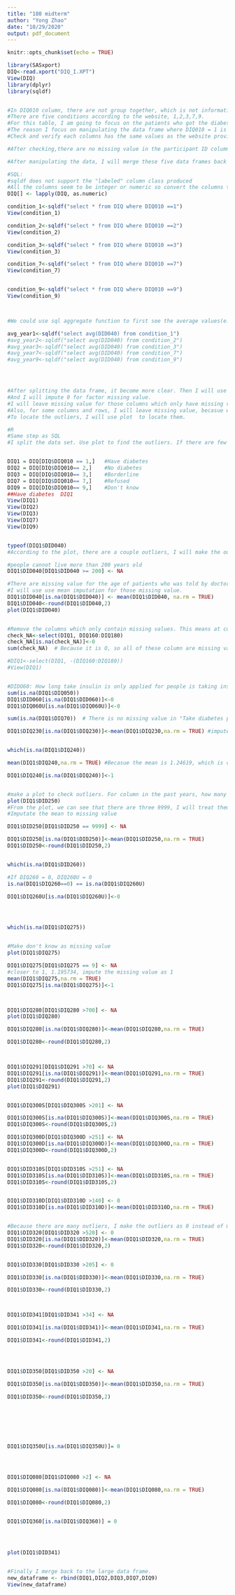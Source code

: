 ---
title: "180 midterm"
author: "Yong Zhao"
date: "10/29/2020"
output: pdf_document
---

```{r setup, include=FALSE}
knitr::opts_chunk$set(echo = TRUE)
```

```{r}
library(SASxport)
DIQ<-read.xport("DIQ_I.XPT")
View(DIQ)
library(dplyr)
library(sqldf)


#In DIQ010 column, there are not group together, which is not informative. I think it will be better if we group the participants based on their health conidtion.
#There are five conditions according to the website, 1,2,3,7,9.
#For this table, I am going to focus on the patients who got the diabetes, which is DIQ010=1
#The reason I focus on manipulating the data frame where DIQ010 = 1 is if people don't have diabetes, the other columns which about diabetes have no meaning for those people who don't have diabetes. 
#Check and verify each columns has the same values as the website provided. 

#After checking,there are no missing value in the participant ID column, I split into five data frame relative to condition

#After manipulating the data, I will merge these five data frames back to the large data frame.

#SQL:
#sqldf does not support the "labeled" column class produced 
#All the columns seem to be integer or numeric so convert the columns to numeric first:
DIQ[] <- lapply(DIQ, as.numeric)

condition_1<-sqldf("select * from DIQ where DIQ010 ==1")
View(condition_1)

condition_2<-sqldf("select * from DIQ where DIQ010 ==2")
View(condition_2)

condition_3<-sqldf("select * from DIQ where DIQ010 ==3")
View(condition_3)

condition_7<-sqldf("select * from DIQ where DIQ010 ==7")
View(condition_7)


condition_9<-sqldf("select * from DIQ where DIQ010 ==9")
View(condition_9)



#We could use sql aggregate function to first see the average values(e.g. average age of getting the diabetes) from the raw data. 

avg_year1<-sqldf("select avg(DID040) from condition_1")
#avg_year2<-sqldf("select avg(DID040) from condition_2")
#avg_year3<-sqldf("select avg(DID040) from condition_3")
#avg_year7<-sqldf("select avg(DID040) from condition_7")
#avg_year9<-sqldf("select avg(DID040) from condition_9")




#After splitting the data frame, it become more clear. Then I will use R to impute the mean for numeric missing value. We could use mean to estimate the patients with missing value.  
#And I will impute 0 for factor missing value. 
#I will leave missing value for those columns which only have missing value. 
#Also, for some columns and rows, I will leave missing value, becasue whether change to mean, median, or 0 doesn't make any sense.
#To locate the outliers, I will use plot  to locate them. 

#R
#Same step as SQL
#I split the data set. Use plot to find the outliers. If there are few outliers, and it has the numerical meaning, I make the outliers to missing value and impute the mean. If there are many outliers and non-numerical meaning, I will make them equal to 0. 


DIQ1 = DIQ[DIQ$DIQ010 == 1,]   #Have diabetes 
DIQ2 = DIQ[DIQ$DIQ010== 2,]    #No diabetes
DIQ3 = DIQ[DIQ$DIQ010== 3,]    #Borderline
DIQ7 = DIQ[DIQ$DIQ010== 7,]    #Refused 
DIQ9 = DIQ[DIQ$DIQ010== 9,]    #Don't know 
##Have diabetes  DIQ1
View(DIQ1)
View(DIQ2)
View(DIQ3)
View(DIQ7)
View(DIQ9)


typeof(DIQ1$DID040)
#According to the plot, there are a couple outliers, I will make the outliers to NA. And did the mean imputation. 

#people cannot live more than 200 years old
DIQ1$DID040[DIQ1$DID040 >= 200] <- NA

#There are missing value for the age of patients who was told by doctors that they have diabetes 
#I will use use mean imputation for those missing value. 
DIQ1$DID040[is.na(DIQ1$DID040)] <- mean(DIQ1$DID040, na.rm = TRUE)
DIQ1$DID040<-round(DIQ1$DID040,2)
plot(DIQ1$DID040)


#Remove the columns which only contain missing values. This means at condition1, these columns have no meaning. 
check_NA<-select(DIQ1, DIQ160:DIQ180)
check_NA[is.na(check_NA)]<-0
sum(check_NA)  # Because it is O, so all of these column are missing values, we could delete these columns 

#DIQ1<-select(DIQ1, -(DIQ160:DIQ180))
#View(DIQ1)


#DIDO60: How long take insulin is only applied for people is taking insulin. I made DIDO60 and DIDO60S missing value equal to 0.   
sum(is.na(DIQ1$DIQ050))
DIQ1$DID060[is.na(DIQ1$DID060)]<-0
DIQ1$DIQ060U[is.na(DIQ1$DIQ060U)]<-0

sum(is.na(DIQ1$DIQ70))  # There is no missing value in "Take diabetes pills to lower blood sugar

DIQ1$DIQ230[is.na(DIQ1$DIQ230)]<-mean(DIQ1$DIQ230,na.rm = TRUE) #impute the missing value as mean


which(is.na(DIQ1$DIQ240))

mean(DIQ1$DIQ240,na.rm = TRUE) #Becasue the mean is 1.24619, which is closer to 1 than 2. 1 mean yes, 2 mean no.  I will impute the missing value as 1. 

DIQ1$DIQ240[is.na(DIQ1$DIQ240)]<-1


#make a plot to check outliers. For column in the past years, how many times seen doctor
plot(DIQ1$DID250)
#From the plot, we can see that there are three 9999, I will treat them as outliers. 
#Imputate the mean to missing value 

DIQ1$DID250[DIQ1$DID250 == 9999] <- NA

DIQ1$DID250[is.na(DIQ1$DID250)]<-mean(DIQ1$DID250,na.rm = TRUE)
DIQ1$DID250<-round(DIQ1$DID250,2)


which(is.na(DIQ1$DID260))

#If DIQ260 = 0, DIQ260U = 0 
is.na(DIQ1$DIQ260==0) == is.na(DIQ1$DIQ260U)

DIQ1$DIQ260U[is.na(DIQ1$DIQ260U)]<-0




which(is.na(DIQ1$DIQ275))


#Make don't know as missing value 
plot(DIQ1$DIQ275)

DIQ1$DIQ275[DIQ1$DIQ275 == 9] <- NA
#closer to 1, 1.195734, impute the missing value as 1
mean(DIQ1$DIQ275,na.rm = TRUE)
DIQ1$DIQ275[is.na(DIQ1$DIQ275)]<-1



DIQ1$DIQ280[DIQ1$DIQ280 >700] <- NA
plot(DIQ1$DIQ280)

DIQ1$DIQ280[is.na(DIQ1$DIQ280)]<-mean(DIQ1$DIQ280,na.rm = TRUE)

DIQ1$DIQ280<-round(DIQ1$DIQ280,2)



DIQ1$DIQ291[DIQ1$DIQ291 >70] <- NA
DIQ1$DIQ291[is.na(DIQ1$DIQ291)]<-mean(DIQ1$DIQ291,na.rm = TRUE)
DIQ1$DIQ291<-round(DIQ1$DIQ291,2)
plot(DIQ1$DIQ291)


DIQ1$DIQ300S[DIQ1$DIQ300S >201] <- NA

DIQ1$DIQ300S[is.na(DIQ1$DIQ300S)]<-mean(DIQ1$DIQ300S,na.rm = TRUE)
DIQ1$DIQ300S<-round(DIQ1$DIQ300S,2)

DIQ1$DIQ300D[DIQ1$DIQ300D >251] <- NA
DIQ1$DIQ300D[is.na(DIQ1$DIQ300D)]<-mean(DIQ1$DIQ300D,na.rm = TRUE)
DIQ1$DIQ300D<-round(DIQ1$DIQ300D,2)


DIQ1$DID310S[DIQ1$DID310S >251] <- NA
DIQ1$DID310S[is.na(DIQ1$DID310S)]<-mean(DIQ1$DID310S,na.rm = TRUE)
DIQ1$DID310S<-round(DIQ1$DID310S,2)


DIQ1$DID310D[DIQ1$DID310D >140] <- 0
DIQ1$DID310D[is.na(DIQ1$DID310D)]<-mean(DIQ1$DID310D,na.rm = TRUE)


#Because there are many outliers, I make the outliers as 0 instead of mean. 
DIQ1$DID320[DIQ1$DID320 >520] <- 0
DIQ1$DID320[is.na(DIQ1$DID320)]<-mean(DIQ1$DID320,na.rm = TRUE)
DIQ1$DID320<-round(DIQ1$DID320,2)


DIQ1$DID330[DIQ1$DID330 >205] <- 0

DIQ1$DID330[is.na(DIQ1$DID330)]<-mean(DIQ1$DID330,na.rm = TRUE)

DIQ1$DID330<-round(DIQ1$DID330,2)



DIQ1$DID341[DIQ1$DID341 >34] <- NA

DIQ1$DID341[is.na(DIQ1$DID341)]<-mean(DIQ1$DID341,na.rm = TRUE)

DIQ1$DID341<-round(DIQ1$DID341,2)




DIQ1$DID350[DIQ1$DID350 >20] <- NA

DIQ1$DID350[is.na(DIQ1$DID350)]<-mean(DIQ1$DID350,na.rm = TRUE)

DIQ1$DID350<-round(DIQ1$DID350,2)







DIQ1$DIQ350U[is.na(DIQ1$DIQ350U)]= 0 




DIQ1$DIQ080[DIQ1$DIQ080 >2] <- NA

DIQ1$DIQ080[is.na(DIQ1$DIQ080)]<-mean(DIQ1$DIQ080,na.rm = TRUE)

DIQ1$DIQ080<-round(DIQ1$DIQ080,2)


DIQ1$DIQ360[is.na(DIQ1$DIQ360)] = 0




plot(DIQ1$DID341)


#Finally I merge back to the large data frame. 
new_dataframe <- rbind(DIQ1,DIQ2,DIQ3,DIQ7,DIQ9)
View(new_dataframe)









```

